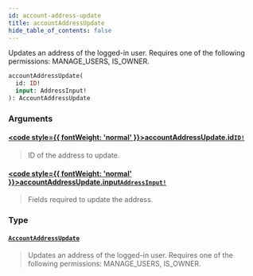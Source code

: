 ```yaml
---
id: account-address-update
title: accountAddressUpdate
hide_table_of_contents: false
---
```








Updates an address of the logged-in user. Requires one of the following permissions: MANAGE_USERS, IS_OWNER.

```graphql
accountAddressUpdate(
  id: ID!
  input: AddressInput!
): AccountAddressUpdate
```


### Arguments

#### [<code style={{ fontWeight: 'normal' }}>accountAddressUpdate.<b>id</b></code>](#)<Bullet />[`ID!`](../../../developer/api-reference/scalars/id) <Badge class="secondary" text="non-null"/> <Badge class="secondary" text="scalar"/>
> ID of the address to update.
> 

#### [<code style={{ fontWeight: 'normal' }}>accountAddressUpdate.<b>input</b></code>](#)<Bullet />[`AddressInput!`](../../../developer/api-reference/inputs/address-input) <Badge class="secondary" text="non-null"/> <Badge class="secondary" text="input"/>
> Fields required to update the address.
> 

### Type

#### [`AccountAddressUpdate`](../../../developer/api-reference/objects/account-address-update) <Badge class="secondary" text="object"/>
> Updates an address of the logged-in user. Requires one of the following permissions: MANAGE_USERS, IS_OWNER.
> 





